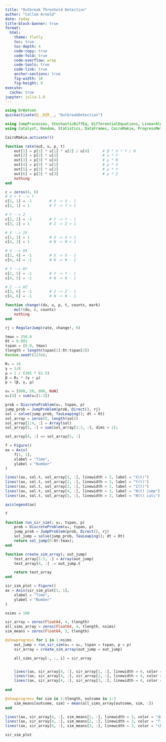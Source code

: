 ```yaml
---
title: "Outbreak Threshold Detection"
author: "Callum Arnold"
date: today
title-block-banner: true
format:
  html:
    theme: flatly
    toc: true
    toc-depth: 4
    code-copy: true
    code-fold: true
    code-overflow: wrap
    code-tools: true
    code-link: true
    anchor-sections: true
    fig-width: 10
    fig-height: 8
execute:
  cache: true
jupyter: julia-1.8
---
```


```julia
using DrWatson
quickactivate(@__DIR__, "OutbreakDetection")
```

```julia
using JumpProcesses, StochasticDiffEq, DifferentialEquations, LinearAlgebra
using Catalyst, Random, Statistics, DataFrames, CairoMakie, ProgressMeter

CairoMakie.activate!()
```

```julia
function rate(out, u, p, t)
    out[1] = p[1] * u[1] * u[2] / u[4]      # β * X * Y / N
    out[2] = p[2] * u[2]                    # ν * Y
    out[3] = p[3] * u[4]                    # μ * N
    out[4] = p[3] * u[1]                    # μ * X
    out[5] = p[3] * u[2]                    # μ * Y
    out[6] = p[3] * u[3]                    # μ * Z
    nothing
end
```

```julia
c = zeros(4, 6)
# X + Y --> Y
c[1, 1] = -1        # X -> X - 1
c[2, 1] = 1         # Y -> Y + 1

# Y --> Z
c[2, 2] = -1        # Y -> Y - 1
c[3, 2] = 1         # Z -> Z + 1

# X --> 2X
c[1, 3] = 1         # X -> X + 1
c[4, 3] = 1         # N -> N + 1

# X --> 0X
c[1, 4] = -1        # X -> X - 1
c[4, 4] = -1        # N -> N - 1

# Y --> 0Y
c[2, 5] = -1        # Y -> Y - 1
c[4, 5] = -1        # N -> N - 1

# Z --> 0Z
c[3, 6] = -1        # Z -> Z - 1
c[4, 6] = -1        # N -> N - 1

function change!(du, u, p, t, counts, mark)
    mul!(du, c, counts)
    nothing
end
```

```julia
rj = RegularJump(rate, change!, 6)
```

```julia
tmax = 250.0
δt = 0.001
tspan = (0.0, tmax)
tlength = length(tspan[1]:δt:tspan[2])
Random.seed!(1234);
```

```julia
R₀ = 16
γ = 1/8
μ = 1 / (365 * 62.5)
β = R₀ * (γ + μ)
p = (β, γ, μ)

u₀ = [800, 20, 800, NaN]
u₀[4] = sum(u₀[1:3])
```

```julia
prob = DiscreteProblem(u₀, tspan, p)
jump_prob = JumpProblem(prob, Direct(), rj)
sol = solve(jump_prob, TauLeaping(); dt = δt)
sol_array = zeros(5, length(sol))
sol_array[1:4, :] = Array(sol)
sol_array[5, :] = sum(sol_array[1:3, :], dims = 1);

sol_array[4, :] == sol_array[5, :]
```

```julia
f = Figure()
ax = Axis(
    f[1, 1],
    xlabel = "Time",
    ylabel = "Number"
)

lines!(ax, sol.t, sol_array[1, :], linewidth = 3, label = "X(t)")
lines!(ax, sol.t, sol_array[2, :], linewidth = 3, label = "Y(t)")
lines!(ax, sol.t, sol_array[3, :], linewidth = 3, label = "Z(t)")
lines!(ax, sol.t, sol_array[4, :], linewidth = 3, label = "N(t) jump")
lines!(ax, sol.t, sol_array[5, :], linewidth = 3, label = "N(t) calc")

axislegend(ax)

f
```

```julia
function run_sir_sim(; u₀, tspan, p)
    prob = DiscreteProblem(u₀, tspan, p)
    jump_prob = JumpProblem(prob, Direct(), rj)
    sol_jump = solve(jump_prob, TauLeaping(); dt = δt)
    return sol_jump(0:δt:tmax);
end
```

```julia
function create_sim_array(; out_jump)
    test_array[1:3, :] = Array(out_jump)
    test_array[4, :] .= out_jump.t

    return test_array
end
```

```julia
sir_sim_plot = Figure()
ax = Axis(sir_sim_plot[1, 1],
    xlabel = "Time",
    ylabel = "Number"
)

nsims = 100

sir_array = zeros(Float64, 4, tlength)
all_sims_array = zeros(Float64, 4, tlength, nsims)
sim_means = zeros(Float64, 3, tlength)

@showprogress for i in 1:nsims
    out_jump = run_sir_sim(u₀ = u₀, tspan = tspan, p = p)
    sir_array = create_sim_array(out_jump = out_jump)

    all_sims_array[:, :, i] = sir_array


    lines!(ax, sir_array[4, :], sir_array[1, :], linewidth = 4, color = ("dodgerblue4", 0.01))
    lines!(ax, sir_array[4, :], sir_array[2, :], linewidth = 4, color = ("firebrick3", 0.01))
    lines!(ax, sir_array[4, :], sir_array[3, :], linewidth = 4, color = ("chocolate2", 0.01)) 
    
end

@showprogress for sim in 1:tlength, outcome in 1:3
    sim_means[outcome, sim] = mean(all_sims_array[outcome, sim, :])
end

lines!(ax, sir_array[4, :], sim_means[1, :], linewidth = 3, color = "dodgerblue4")
lines!(ax, sir_array[4, :], sim_means[2, :], linewidth = 3, color = "firebrick3")
lines!(ax, sir_array[4, :], sim_means[3, :], linewidth = 3, color = "chocolate2")

sir_sim_plot
```
